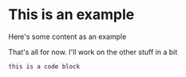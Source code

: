 
# This is an example

Here's some content as an example

<Canvas>
    <Injection />
</Canvas>

That's all for now. I'll work on the other stuff in a bit

```
this is a code block
```